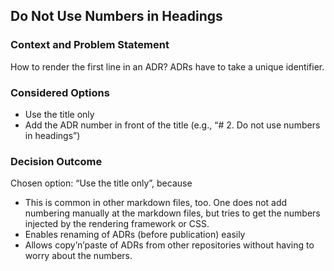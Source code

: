 ## Do Not Use Numbers in Headings

### Context and Problem Statement

How to render the first line in an ADR?
ADRs have to take a unique identifier.

### Considered Options

* Use the title only
* Add the ADR number in front of the title (e.g., "# 2. Do not use numbers in headings")

### Decision Outcome

Chosen option: "Use the title only", because

* This is common in other markdown files, too.
  One does not add numbering manually at the markdown files, but tries to get the numbers injected by the rendering framework or CSS.
* Enables renaming of ADRs (before publication) easily
* Allows copy'n'paste of ADRs from other repositories without having to worry about the numbers.
